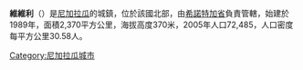 '''維維利'''（{{lang-es|Wiwilí}}）是[[尼加拉瓜|尼加拉瓜]]的城鎮，位於該國北部，由[[希諾特加省|希諾特加省]]負責管轄，始建於1989年，面積2,370平方公里，海拔高度370米，2005年人口72,485，人口密度每平方公里30.58人。

{{Coord|13|37|N|85|50|W|region:NI_type:city|display=title}}

{{Nicaragua-geo-stub}}
[[Category:尼加拉瓜城市|Category:尼加拉瓜城市]]